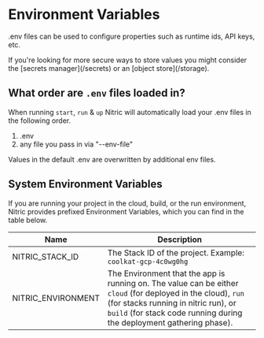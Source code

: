 
# Environment Variables

.env files can be used to configure properties such as runtime ids, API keys, etc.

<Note>
  If you're looking for more secure ways to store values you might consider the
  [secrets manager](/secrets) or an [object store](/storage).
</Note>

## What order are `.env` files loaded in?

When running `start`, `run` & `up` Nitric will automatically load your .env files in the following order.

1. .env
2. any file you pass in via "--env-file"

Values in the default .env are overwritten by additional env files.

## System Environment Variables

If you are running your project in the cloud, build, or the run environment, Nitric provides prefixed Environment Variables, which you can find in the table below.

| Name               | Description                                                                                                                                                                                                                   |
| ------------------ | ----------------------------------------------------------------------------------------------------------------------------------------------------------------------------------------------------------------------------- |
| NITRIC_STACK_ID    | The Stack ID of the project. Example: `coolkat-gcp-4c0wg0hg`                                                                                                                                                                  |
| NITRIC_ENVIRONMENT | The Environment that the app is running on. The value can be either `cloud` (for deployed in the cloud), `run` (for stacks running in nitric run), or `build` (for stack code running during the deployment gathering phase). |
